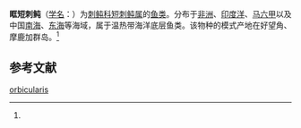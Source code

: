 {{Speciesbox
| name = 眶短刺鲀
| status = 
| status_system = 
| image = 
| genus = Chilomycterus
| species = orbicularis
| authority = (Bloch, 1785)<ref name='id8871'>{{cite web| url =http://www.bioinfo.cn/db05/BjdwSpecies.php?action=view&id=8871| title =眶短刺鲀| work =《中国动物物种编目数据库》| publisher =中国科学院微生物研究所| author =中国科学院动物研究所| accessdate =2009-04-16| deadurl =yes| archiveurl =https://web.archive.org/web/20160305040811/http://www.bioinfo.cn/db05/BjdwSpecies.php?action=view&id=8871| archivedate =2016-03-05}}</ref>
}}

'''眶短刺鲀'''（[[学名|学名]]：{{lang|la|''Chilomycterus orbicularis''}}）为[[刺鲀科|刺鲀科]][[短刺鲀属|短刺鲀属]]的[[鱼类|鱼类]]。分布于[[非洲|非洲]]、[[印度洋|印度洋]]、[[马六甲|马六甲]]以及中国[[南海|南海]]、[[东海|东海]]等海域，属于温热带海洋底层鱼类。该物种的模式产地在好望角、摩鹿加群岛。<ref name='id8871'/>

== 参考文献 ==
{{reflist}}

{{Wikispecies|Chilomycterus orbicularis}}
{{Taxonbar|from=Q15233551}}

[[Category:短刺鲀属|orbicularis]]


{{鲀形目小作品}}